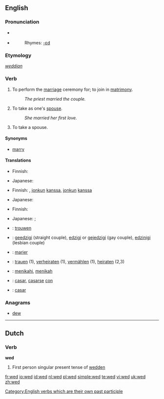 ==English==

===Pronunciation===
*{{IPA|/'wεd/}} {{SAMPA|/"wEd/}} {{enPR|wĕdʹ}}
*{{audio|en-us-wed.ogg|Audio (US)}}
*:Rhymes: [[Rhymes:English:-ɛd|-ɛd]]

===Etymology===
{{OE.}} ''[[weddian]]''

===Verb===
{{en-verb|weds|wedding|'''wed '''or''' [[wedded]]'''|'''wed '''or''' [[wedded]]'''}}

# {{transitive}} To perform the [[marriage]] ceremony for; to join in [[matrimony]].
#:''The priest married the couple.''
# {{transitive}} To take as one's [[spouse]].
#:''She married her first love.''
# {{intransitive}} To take a spouse.

====Synonyms====
* [[marry]]

====Translations====
{{trans-top|to join in matrimony}}
* Finnish: {{t|fi|vihkiä}}
{{trans-mid}}
* Japanese: {{t|ja|sc=Jpan|結婚する|tr=kekkon suru}}
{{trans-bottom}}

{{trans-top|transitive: to take as one's spouse}}
* Finnish: {{t|fi|naida}}, {{t|fi|avioitua}} [[jonkun]] [[kanssa]], {{t|fi|mennä naimisiin}} [[jonkun]] [[kanssa]] 
{{trans-mid}}
* Japanese: {{t|ja|sc=Jpan|結婚する|tr=kekkon suru}}
{{trans-bottom}}

{{trans-top|intransitive: to take a spouse}}
* Finnish: {{t|fi|avioitua}}
{{trans-mid}}
* Japanese: {{t|ja|sc=Jpan|結婚する|tr=kekkon suru}}; {{qualifier|male's action}} {{t|ja|sc=Jpan|めとる|tr=metoru}}
{{trans-bottom}}

{{ttbc-top}}
* {{ttbc|Dutch}}: [[trouwen]]
* {{ttbc|Esperanto}}: [[geedzigi]] (straight couple), [[edzigi]] or [[gejedzigi]] (gay couple), [[edzinigi]] (lesbian couple)
* {{ttbc|French}}: [[marier]]
* {{ttbc|German}}: [[trauen]] (1), [[verheiraten]] (1), [[vermählen]] (1), [[heiraten]] (2,3)
* {{ttbc|Indonesian}}: [[nikah|menikahi]], [[nikah|menikah]]
* {{ttbc|Spanish}}: [[casar]], [[casarse]] [[con]]
* {{ttbc|Portuguese}}: [[casar]]
{{trans-bottom}}

===Anagrams===
*[[dew]]

[[Category:English verbs which are their own past participle]]

----

==Dutch==

===Verb===
'''wed'''

# First person singular present tense of [[wedden]]

[[fr:wed]]
[[io:wed]]
[[id:wed]]
[[nl:wed]]
[[pl:wed]]
[[simple:wed]]
[[te:wed]]
[[vi:wed]]
[[uk:wed]]
[[zh:wed]]